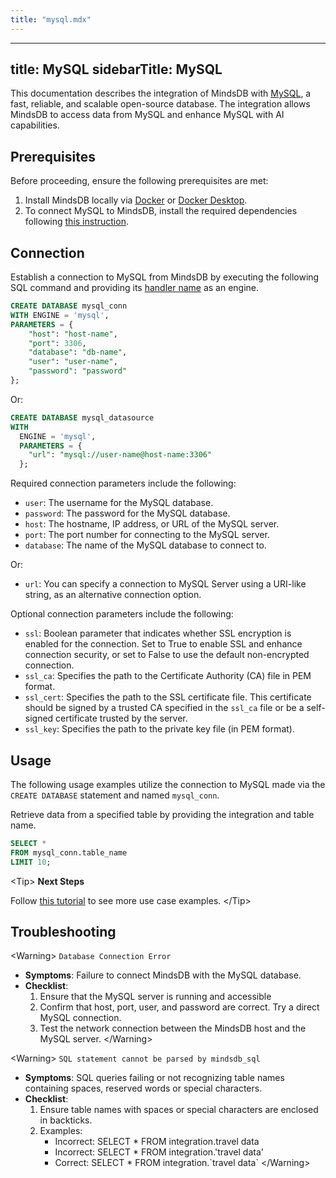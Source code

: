 ```yaml
---
title: "mysql.mdx"
---
```


---
title: MySQL
sidebarTitle: MySQL
---

This documentation describes the integration of MindsDB with [MySQL](https://www.mysql.com/), a fast, reliable, and scalable open-source database.
The integration allows MindsDB to access data from MySQL and enhance MySQL with AI capabilities.

## Prerequisites

Before proceeding, ensure the following prerequisites are met:

1. Install MindsDB locally via [Docker](https://docs.mindsdb.com/setup/self-hosted/docker) or [Docker Desktop](https://docs.mindsdb.com/setup/self-hosted/docker-desktop).
2. To connect MySQL to MindsDB, install the required dependencies following [this instruction](https://docs.mindsdb.com/setup/self-hosted/docker#install-dependencies).

## Connection

Establish a connection to MySQL from MindsDB by executing the following SQL command and providing its [handler name](https://github.com/mindsdb/mindsdb/tree/main/mindsdb/integrations/handlers/mysql_handler) as an engine.

```sql
CREATE DATABASE mysql_conn
WITH ENGINE = 'mysql', 
PARAMETERS = {
    "host": "host-name",
    "port": 3306,
    "database": "db-name",
    "user": "user-name",
    "password": "password"
};
```

Or:

```sql
CREATE DATABASE mysql_datasource
WITH
  ENGINE = 'mysql',
  PARAMETERS = {
    "url": "mysql://user-name@host-name:3306"
  };
```

Required connection parameters include the following:

*    `user`: The username for the MySQL database.
*    `password`: The password for the MySQL database.
*    `host`: The hostname, IP address, or URL of the MySQL server.
*    `port`: The port number for connecting to the MySQL server.
*    `database`: The name of the MySQL database to connect to.

Or:

*    `url`: You can specify a connection to MySQL Server using a URI-like string, as an alternative connection option.

Optional connection parameters include the following:

 * `ssl`: Boolean parameter that indicates whether SSL encryption is enabled for the connection. Set to True to enable SSL and enhance connection security, or set to False to use the default non-encrypted connection. 
 * `ssl_ca`:  Specifies the path to the Certificate Authority (CA) file in PEM format. 
 * `ssl_cert`:  Specifies the path to the SSL certificate file. This certificate should be signed by a trusted CA specified in the `ssl_ca` file or be a self-signed certificate trusted by the server.
 * `ssl_key`: Specifies the path to the private key file (in PEM format).

## Usage

The following usage examples utilize the connection to MySQL made via the `CREATE DATABASE` statement and named `mysql_conn`.

Retrieve data from a specified table by providing the integration and table name.

```sql
SELECT *
FROM mysql_conn.table_name
LIMIT 10;
```

&lt;Tip&gt;
**Next Steps**

Follow [this tutorial](https://docs.mindsdb.com/use-cases/data_enrichment/text-summarization-inside-mysql-with-openai) to see more use case examples.
&lt;/Tip&gt;

## Troubleshooting

&lt;Warning&gt;
`Database Connection Error`

* **Symptoms**: Failure to connect MindsDB with the MySQL database.
* **Checklist**:
    1. Ensure that the MySQL server is running and accessible
    2. Confirm that host, port, user, and password are correct. Try a direct MySQL connection.
    3. Test the network connection between the MindsDB host and the MySQL server.
&lt;/Warning&gt;

&lt;Warning&gt;
`SQL statement cannot be parsed by mindsdb_sql`

* **Symptoms**: SQL queries failing or not recognizing table names containing spaces, reserved words or special characters.
* **Checklist**:
    1. Ensure table names with spaces or special characters are enclosed in backticks.
    2. Examples:
        * Incorrect: SELECT * FROM integration.travel data
        * Incorrect: SELECT * FROM integration.'travel data'
        * Correct: SELECT * FROM integration.\`travel data\`
&lt;/Warning&gt;
